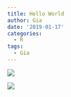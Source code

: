 ```yaml
---
title: Hello World
author: Gia
date: '2019-01-17'
categories:
  - R
tags:
  - Gia
---
```


![](/content/en/blog/workday.jpg) 

![](/img/typewriter.png) 